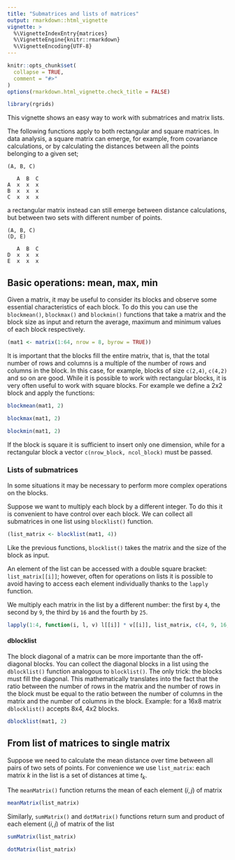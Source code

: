 ```yaml
---
title: "Submatrices and lists of matrices"
output: rmarkdown::html_vignette
vignette: >
  %\VignetteIndexEntry{matrices}
  %\VignetteEngine{knitr::rmarkdown}
  %\VignetteEncoding{UTF-8}
---
```


```r
knitr::opts_chunk$set(
  collapse = TRUE,
  comment = "#>"
)
options(rmarkdown.html_vignette.check_title = FALSE)
```

```r
library(rgrids)
```

This vignette shows an easy way to work with submatrices and matrix lists. 

The following functions apply to both rectangular and square matrices. In data analysis, a square matrix can emerge, for example, from covariance calculations, or by calculating the distances between all the points belonging to a given set; 

```
(A, B, C)

   A  B  C
A  x  x  x
B  x  x  x
C  x  x  x
```

a rectangular matrix instead can still emerge between distance calculations, but between two sets with different number of points.

```
(A, B, C)
(D, E)

   A  B  C
D  x  x  x
E  x  x  x
```

## Basic operations: mean, max, min
Given a matrix, it may be useful to consider its blocks and observe some essential characteristics of each block. To do this you can use the `blockmean()`, `blockmax()` and `blockmin()` functions that take a matrix and the block size as input and return the average, maximum and minimum values of each block respectively.

```r
(mat1 <- matrix(1:64, nrow = 8, byrow = TRUE))
```

It is important that the blocks fill the entire matrix, that is, that the total number of rows and columns is a multiple of the number of rows and columns in the block. In this case, for example, blocks of size `c(2,4)`, `c(4,2)` and so on are good. While it is possible to work with rectangular blocks, it is very often useful to work with square blocks. For example we define a 2x2 block and apply the functions:

```r
blockmean(mat1, 2)

blockmax(mat1, 2)

blockmin(mat1, 2)
```

If the block is square it is sufficient to insert only one dimension, while for a rectangular block a vector `c(nrow_block, ncol_block)` must be passed.

### Lists of submatrices
In some situations it may be necessary to perform more complex operations on the blocks.

Suppose we want to multiply each block by a different integer. To do this it is convenient to have control over each block. We can collect all submatrices in one list using `blocklist()` function.

```r
(list_matrix <- blocklist(mat1, 4))
```

Like the previous functions, `blocklist()` takes the matrix and the size of the block as input.

An element of the list can be accessed with a double square bracket: `list_matrix[[i]]`; however, often for operations on lists it is possible to avoid having to access each element individually thanks to the `lapply` function.

We multiply each matrix in the list by a different number: the first by `4`, the second by `9`, the third by `16` and the fourth by `25`.

```r
lapply(1:4, function(i, l, v) l[[i]] * v[[i]], list_matrix, c(4, 9, 16, 25))
```

#### dblocklist
The block diagonal of a matrix can be more importante than the off-diagonal blocks. You can collect the diagonal blocks in a list using the `dblocklist()` function analogous to `blocklist()`. The only trick: the blocks must fill the diagonal. This mathematically translates into the fact that the ratio between the number of rows in the matrix and the number of rows in the block must be equal to the ratio between the number of columns in the matrix and the number of columns in the block. Example: for a 16x8 matrix `dblocklist()` accepts 8x4, 4x2 blocks.

```r
dblocklist(mat1, 2)
```

## From list of matrices to single matrix
Suppose we need to calculate the mean distance over time between all pairs of two sets of points. For convenience we use `list_matrix`: each matrix $k$ in the list is a set of distances at time $t_k$.

The `meanMatrix()` function returns the mean of each element $(i, j)$ of matrix 

```r
meanMatrix(list_matrix)
```

Similarly, `sumMatrix()` and `dotMatrix()` functions return sum and product of each element $(i, j)$ of matrix of the list

```r
sumMatrix(list_matrix)

dotMatrix(list_matrix)
```
